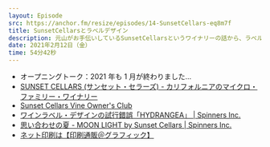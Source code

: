 ```yaml
---
layout: Episode
src: https://anchor.fm/resize/episodes/14-SunsetCellars-eq8m7f
title: SunsetCellarsとラベルデザイン
description: 元山がお手伝いしているSunsetCellarsというワイナリーの話から、ラベルデザインや印刷デザインの難しいところ、面白いところなどを話しました。
date: 2021年2月12日（金）
time: 54分42秒
---
```


- オープニングトーク：2021 年も 1 月が終わりました…
- [SUNSET CELLARS (サンセット・セラーズ) - カリフォルニアのマイクロ・ファミリー・ワイナリー](https://sunsetcellars.jp/)
- [Sunset Cellars Vine Owner's Club](https://sunsetcellars.jp/club)
- [ワインラベル・デザインの試行錯誤「HYDRANGEA」 | Spinners Inc.](https://spinners.work/posts/kudakurage-wine-label-design/)
- [思い合わせの夏 - MOON LIGHT by Sunset Cellars | Spinners Inc.](https://spinners.work/posts/kudakurage-moonlight-label-design/)
- [ネット印刷は【印刷通販＠グラフィック】](https://www.graphic.jp/)
